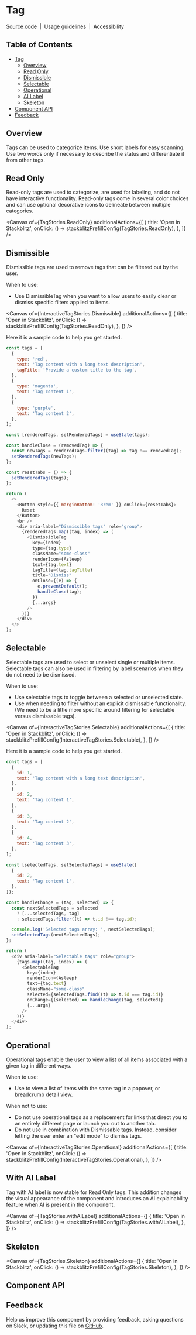 
<Meta isTemplate />

# Tag

[Source code](https://github.com/carbon-design-system/carbon/tree/main/packages/react/src/components/Tag)
&nbsp;|&nbsp;
[Usage guidelines](https://www.carbondesignsystem.com/components/tag/usage)
&nbsp;|&nbsp;
[Accessibility](https://www.carbondesignsystem.com/components/tag/accessibility)

## Table of Contents

- [Tag](#tag)
  - [Overview](#overview)
  - [Read Only](#read-only)
  - [Dismissible](#dismissible)
  - [Selectable](#selectable)
  - [Operational](#operational)
  - [AI Label](#ai-label)
  - [Skeleton](#skeleton)
- [Component API](#component-api)
- [Feedback](#feedback)

## Overview

Tags can be used to categorize items. Use short labels for easy scanning. Use
two words only if necessary to describe the status and differentiate it from
other tags.

## Read Only

Read-only tags are used to categorize, are used for labeling, and do not have
interactive functionality. Read-only tags come in several color choices and can
use optional decorative icons to delineate between multiple categories.

<Canvas
  of={TagStories.ReadOnly}
  additionalActions={[
    {
      title: 'Open in Stackblitz',
      onClick: () => stackblitzPrefillConfig(TagStories.ReadOnly),
    },
  ]}
/>

## Dismissible

Dismissible tags are used to remove tags that can be filtered out by the user.

When to use:

- Use DismissibleTag when you want to allow users to easily clear or dismiss
  specific filters applied to items.

<Canvas
  of={InteractiveTagStories.Dismissible}
  additionalActions={[
    {
      title: 'Open in Stackblitz',
      onClick: () => stackblitzPrefillConfig(TagStories.ReadOnly),
    },
  ]}
/>

Here it is a sample code to help you get started.

```js
const tags = [
  {
    type: 'red',
    text: 'Tag content with a long text description',
    tagTitle: 'Provide a custom title to the tag',
  },
  {
    type: 'magenta',
    text: 'Tag content 1',
  },
  {
    type: 'purple',
    text: 'Tag content 2',
  },
];

const [renderedTags, setRenderedTags] = useState(tags);

const handleClose = (removedTag) => {
  const newTags = renderedTags.filter((tag) => tag !== removedTag);
  setRenderedTags(newTags);
};

const resetTabs = () => {
  setRenderedTags(tags);
};

return (
  <>
    <Button style={{ marginBottom: '3rem' }} onClick={resetTabs}>
      Reset
    </Button>
    <br />
    <div aria-label="Dismissible tags" role="group">
      {renderedTags.map((tag, index) => (
        <DismissibleTag
          key={index}
          type={tag.type}
          className="some-class"
          renderIcon={Asleep}
          text={tag.text}
          tagTitle={tag.tagTitle}
          title="Dismiss"
          onClose={(e) => {
            e.preventDefault();
            handleClose(tag);
          }}
          {...args}
        />
      ))}
    </div>
  </>
);
```

## Selectable

Selectable tags are used to select or unselect single or multiple items.
Selectable tags can also be used in filtering by label scenarios when they do
not need to be dismissed.

When to use:

- Use selectable tags to toggle between a selected or unselected state.
- Use when needing to filter without an explicit dismissable functionality. (We
  need to be a little more specific around filtering for selectable versus
  dismissable tags).

<Canvas
  of={InteractiveTagStories.Selectable}
  additionalActions={[
    {
      title: 'Open in Stackblitz',
      onClick: () => stackblitzPrefillConfig(InteractiveTagStories.Selectable),
    },
  ]}
/>

Here it is a sample code to help you get started.

```js
const tags = [
  {
    id: 1,
    text: 'Tag content with a long text description',
  },
  {
    id: 2,
    text: 'Tag content 1',
  },
  {
    id: 3,
    text: 'Tag content 2',
  },
  {
    id: 4,
    text: 'Tag content 3',
  },
];

const [selectedTags, setSelectedTags] = useState([
  {
    id: 2,
    text: 'Tag content 1',
  },
]);

const handleChange = (tag, selected) => {
  const nextSelectedTags = selected
    ? [...selectedTags, tag]
    : selectedTags.filter((t) => t.id !== tag.id);

  console.log('Selected tags array: ', nextSelectedTags);
  setSelectedTags(nextSelectedTags);
};

return (
  <div aria-label="Selectable tags" role="group">
    {tags.map((tag, index) => (
      <SelectableTag
        key={index}
        renderIcon={Asleep}
        text={tag.text}
        className="some-class"
        selected={selectedTags.find((t) => t.id === tag.id)}
        onChange={(selected) => handleChange(tag, selected)}
        {...args}
      />
    ))}
  </div>
);
```

## Operational

Operational tags enable the user to view a list of all items associated with a
given tag in different ways.

When to use:

- Use to view a list of items with the same tag in a popover, or breadcrumb
  detail view.

When not to use:

- Do not use operational tags as a replacement for links that direct you to an
  entirely different page or launch you out to another tab.
- Do not use in combination with Dismissable tags. Instead, consider letting the
  user enter an "edit mode" to dismiss tags.

<Canvas
  of={InteractiveTagStories.Operational}
  additionalActions={[
    {
      title: 'Open in Stackblitz',
      onClick: () => stackblitzPrefillConfig(InteractiveTagStories.Operational),
    },
  ]}
/>

## With AI Label

Tag with AI label is now stable for Read Only tags. This addition changes the
visual appearance of the component and introduces an AI explainability feature
when AI is present in the component.

<Canvas
  of={TagStories.withAILabel}
  additionalActions={[
    {
      title: 'Open in Stackblitz',
      onClick: () => stackblitzPrefillConfig(TagStories.withAILabel),
    },
  ]}
/>

## Skeleton

<Canvas
  of={TagStories.Skeleton}
  additionalActions={[
    {
      title: 'Open in Stackblitz',
      onClick: () => stackblitzPrefillConfig(TagStories.Skeleton),
    },
  ]}
/>

## Component API

<ArgTypes />

## Feedback

Help us improve this component by providing feedback, asking questions on Slack,
or updating this file on
[GitHub](https://github.com/carbon-design-system/carbon/blob/main/packages/react/src/components/Tag/Tag.tsx).
